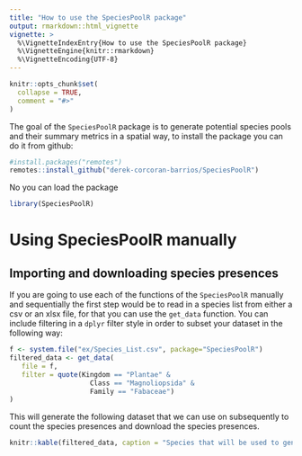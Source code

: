 ```yaml
---
title: "How to use the SpeciesPoolR package"
output: rmarkdown::html_vignette
vignette: >
  %\VignetteIndexEntry{How to use the SpeciesPoolR package}
  %\VignetteEngine{knitr::rmarkdown}
  %\VignetteEncoding{UTF-8}
---
```


```r
knitr::opts_chunk$set(
  collapse = TRUE,
  comment = "#>"
)
```

The goal of the `SpeciesPoolR` package is to generate potential species pools and their summary metrics in a spatial way, to install the package you can do it from github:

```r
#install.packages("remotes")
remotes::install_github("derek-corcoran-barrios/SpeciesPoolR")
```

No you can load the package

```r
library(SpeciesPoolR)
```

# Using SpeciesPoolR manually

## Importing and downloading species presences

If you are going to use each of the functions of the `SpeciesPoolR` manually and sequentially the first step would  be to read in a species list from either a csv or an xlsx file, for that you can use the `get_data` function. You can include filtering in a `dplyr` filter style in order to subset your dataset in the following way:

```r
f <- system.file("ex/Species_List.csv", package="SpeciesPoolR")
filtered_data <- get_data(
   file = f,
   filter = quote(Kingdom == "Plantae" & 
                    Class == "Magnoliopsida" & 
                    Family == "Fabaceae")
)
```

This will generate the following dataset that we can use on subsequently to count the species presences and download the species presences.

```r
knitr::kable(filtered_data, caption = "Species that will be used to generate species pools")
```



